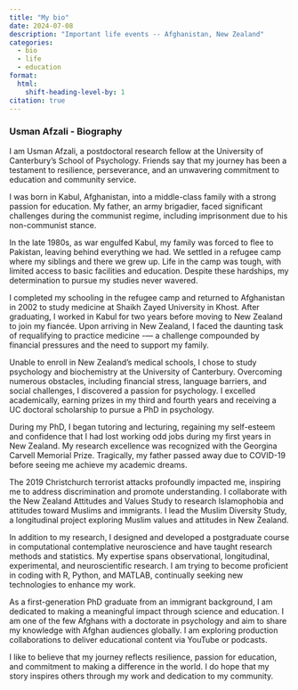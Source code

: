 ```yaml
---
title: "My bio"
date: 2024-07-08
description: "Important life events -- Afghanistan, New Zealand"
categories:
  - bio
  - life
  - education
format:
  html: 
    shift-heading-level-by: 1
citation: true
---
```


### Usman Afzali - Biography

I am Usman Afzali, a postdoctoral research fellow at the University of Canterbury's School of Psychology. Friends say that my journey has been a testament to resilience, perseverance, and an unwavering commitment to education and community service.

I was born in Kabul, Afghanistan, into a middle-class family with a strong passion for education. My father, an army brigadier, faced significant challenges during the communist regime, including imprisonment due to his non-communist stance.

In the late 1980s, as war engulfed Kabul, my family was forced to flee to Pakistan, leaving behind everything we had. We settled in a refugee camp where my siblings and there we grew up. Life in the camp was tough, with limited access to basic facilities and education. Despite these hardships, my determination to pursue my studies never wavered.

I completed my schooling in the refugee camp and returned to Afghanistan in 2002 to study medicine at Shaikh Zayed University in Khost. After graduating, I worked in Kabul for two years before moving to New Zealand to join my fiancée. Upon arriving in New Zealand, I faced the daunting task of requalifying to practice medicine -— a challenge compounded by financial pressures and the need to support my family.

Unable to enroll in New Zealand's medical schools, I chose to study psychology and biochemistry at the University of Canterbury. Overcoming numerous obstacles, including financial stress, language barriers, and social challenges, I discovered a passion for psychology. I excelled academically, earning prizes in my third and fourth years and receiving a UC doctoral scholarship to pursue a PhD in psychology.

During my PhD, I began tutoring and lecturing, regaining my self-esteem and confidence that I had lost working odd jobs during my first years in New Zealand. My research excellence was recognized with the Georgina Carvell Memorial Prize. Tragically, my father passed away due to COVID-19 before seeing me achieve my academic dreams.

The 2019 Christchurch terrorist attacks profoundly impacted me, inspiring me to address discrimination and promote understanding. I collaborate with the New Zealand Attitudes and Values Study to research Islamophobia and attitudes toward Muslims and immigrants. I lead the Muslim Diversity Study, a longitudinal project exploring Muslim values and attitudes in New Zealand.

In addition to my research, I designed and developed a postgraduate course in computational contemplative neuroscience and have taught research methods and statistics. My expertise spans observational, longitudinal, experimental, and neuroscientific research. I am trying to become proficient in coding with R, Python, and MATLAB, continually seeking new technologies to enhance my work.

As a first-generation PhD graduate from an immigrant background, I am dedicated to making a meaningful impact through science and education. I am one of the few Afghans with a doctorate in psychology and aim to share my knowledge with Afghan audiences globally. I am exploring production collaborations to deliver educational content via YouTube or podcasts.

I like to believe that my journey reflects resilience, passion for education, and commitment to making a difference in the world. I do hope that my story inspires others through my work and dedication to my community.
